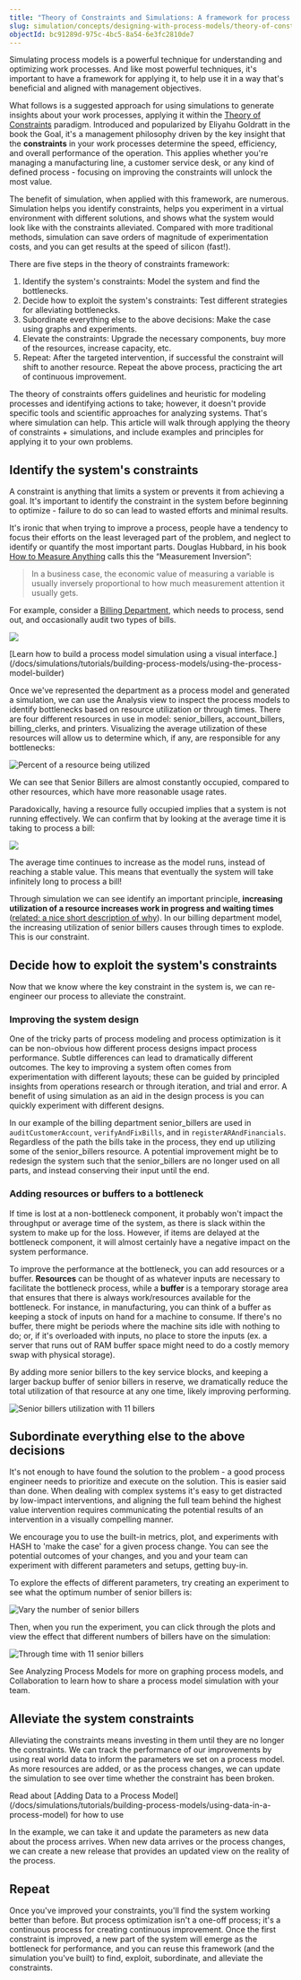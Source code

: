 ```yaml
---
title: "Theory of Constraints and Simulations: A framework for process optimization"
slug: simulation/concepts/designing-with-process-models/theory-of-constraints-and-simulations-a-framework-for-process-optimization
objectId: bc91289d-975c-4bc5-8a54-6e3fc2810de7
---
```


Simulating process models is a powerful technique for understanding and optimizing work processes. And like most powerful techniques, it's important to have a framework for applying it, to help use it in a way that's beneficial and aligned with management objectives.

What follows is a suggested approach for using simulations to generate insights about your work processes, applying it within the [Theory of Constraints](https://en.wikipedia.org/wiki/Theory_of_constraints) paradigm. Introduced and popularized by Eliyahu Goldratt in the book the Goal, it's a management philosophy driven by the key insight that the **constraints** in your work processes determine the speed, efficiency, and overall performance of the operation. This applies whether you're managing a manufacturing line, a customer service desk, or any kind of defined process - focusing on improving the constraints will unlock the most value.

The benefit of simulation, when applied with this framework, are numerous. Simulation helps you identify constraints, helps you experiment in a virtual environment with different solutions, and shows what the system would look like with the constraints alleviated. Compared with more traditional methods, simulation can save orders of magnitude of experimentation costs, and you can get results at the speed of silicon \(fast!\).

There are five steps in the theory of constraints framework:

1. Identify the system's constraints: Model the system and find the bottlenecks.
1. Decide how to exploit the system's constraints: Test different strategies for alleviating bottlenecks.
1. Subordinate everything else to the above decisions: Make the case using graphs and experiments.
1. Elevate the constraints: Upgrade the necessary components, buy more of the resources, increase capacity, etc.
1. Repeat: After the targeted intervention, if successful the constraint will shift to another resource. Repeat the above process, practicing the art of continuous improvement.

The theory of constraints offers guidelines and heuristic for modeling processes and identifying actions to take; however, it doesn't provide specific tools and scientific approaches for analyzing systems. That's where simulation can help. This article will walk through applying the theory of constraints + simulations, and include examples and principles for applying it to your own problems.

## Identify the system's constraints

A constraint is anything that limits a system or prevents it from achieving a goal. It's important to identify the constraint in the system before beginning to optimize - failure to do so can lead to wasted efforts and minimal results.

It's ironic that when trying to improve a process, people have a tendency to focus their efforts on the least leveraged part of the problem, and neglect to identify or quantify the most important parts. Douglas Hubbard, in his book [How to Measure Anything](https://hubbardresearch.com/publications/how-to-measure-anything-book/) calls this the “Measurement Inversion”:

> In a business case, the economic value of measuring a variable is usually inversely proportional to how much measurement attention it usually gets.

For example, consider a [Billing Department](https://simulation.hash.ai/@hash/billing-department-process/stable), which needs to process, send out, and occasionally audit two types of bills.

![](https://cdn-us1.hash.ai/site/docs/billing-department-flow.png)

<Hint style="info">
  [Learn how to build a process model simulation using a visual
  interface.](/docs/simulations/tutorials/building-process-models/using-the-process-model-builder)
</Hint>

Once we've represented the department as a process model and generated a simulation, we can use the Analysis view to inspect the process models to identify bottlenecks based on resource utilization or through times. There are four different resources in use in model: senior_billers, account_billers, billing_clerks, and printers. Visualizing the average utilization of these resources will allow us to determine which, if any, are responsible for any bottlenecks:

![Percent of a resource being utilized](https://cdn-us1.hash.ai/site/docs/billng-department-resource-utilization.png)

We can see that Senior Billers are almost constantly occupied, compared to other resources, which have more reasonable usage rates.

Paradoxically, having a resource fully occupied implies that a system is not running effectively. We can confirm that by looking at the average time it is taking to process a bill:

![](https://cdn-us1.hash.ai/site/docs/avg-process-time-increases.png)

The average time continues to increase as the model runs, instead of reaching a stable value. This means that eventually the system will take infinitely long to process a bill!

Through simulation we can see identify an important principle, **increasing utilization of a resource increases work in progress and waiting times** \([related: a nice short description of why](https://archive.vn/Xrb9a)\). In our billing department model, the increasing utilization of senior billers causes through times to explode. This is our constraint.

## Decide how to exploit the system's constraints

Now that we know where the key constraint in the system is, we can re-engineer our process to alleviate the constraint.

### Improving the system design

One of the tricky parts of process modeling and process optimization is it can be non-obvious how different process designs impact process performance. Subtle differences can lead to dramatically different outcomes. The key to improving a system often comes from experimentation with different layouts; these can be guided by principled insights from operations research or through iteration, and trial and error. A benefit of using simulation as an aid in the design process is you can quickly experiment with different designs.

In our example of the billing department senior_billers are used in `auditCustomerAccount`, `verifyAndFixBills`, and in `registerARAndFinancials`. Regardless of the path the bills take in the process, they end up utilizing some of the senior_billers resource. A potential improvement might be to redesign the system such that the senior_billers are no longer used on all parts, and instead conserving their input until the end.

### Adding resources or buffers to a bottleneck

If time is lost at a non-bottleneck component, it probably won't impact the throughput or average time of the system, as there is slack within the system to make up for the loss. However, if items are delayed at the bottleneck component, it will almost certainly have a negative impact on the system performance.

To improve the performance at the bottleneck, you can add resources or a buffer. **Resources** can be thought of as whatever inputs are necessary to facilitate the bottleneck process, while a **buffer** is a temporary storage area that ensures that there is always work/resources available for the bottleneck. For instance, in manufacturing, you can think of a buffer as keeping a stock of inputs on hand for a machine to consume. If there's no buffer, there might be periods where the machine sits idle with nothing to do; or, if it's overloaded with inputs, no place to store the inputs \(ex. a server that runs out of RAM buffer space might need to do a costly memory swap with physical storage\).

By adding more senior billers to the key service blocks, and keeping a larger backup buffer of senior billers in reserve, we dramatically reduce the total utilization of that resource at any one time, likely improving performing.

![Senior billers utilization with 11 billers ](https://cdn-us1.hash.ai/site/docs/image%20%2851%29.png)

## Subordinate everything else to the above decisions

It's not enough to have found the solution to the problem - a good process engineer needs to prioritize and execute on the solution. This is easier said than done. When dealing with complex systems it's easy to get distracted by low-impact interventions, and aligning the full team behind the highest value intervention requires communicating the potential results of an intervention in a visually compelling manner.

We encourage you to use the built-in metrics, plot, and experiments with HASH to 'make the case' for a given process change. You can see the potential outcomes of your changes, and you and your team can experiment with different parameters and setups, getting buy-in.

To explore the effects of different parameters, try creating an experiment to see what the optimum number of senior billers is:

![Vary the number of senior billers](https://cdn-us1.hash.ai/site/docs/c11907e2-adf2-48e6-85ce-c2bb3cbdc048-464-0003638bffbf8c41.png)

Then, when you run the experiment, you can click through the plots and view the effect that different numbers of billers have on the simulation:

![Through time with 11 senior billers](https://cdn-us1.hash.ai/site/docs/2b2e1b70-0249-4f90-a22e-8e033001d780-464-00036392cac553ab.png)

<Hint style="info">
  See Analyzing Process Models for more on graphing process models, and
  Collaboration to learn how to share a process model simulation with your team.
</Hint>

## Alleviate the system constraints

Alleviating the constraints means investing in them until they are no longer the constraints. We can track the performance of our improvements by using real world data to inform the parameters we set on a process model. As more resources are added, or as the process changes, we can update the simulation to see over time whether the constraint has been broken.

<Hint style="info">
  Read about [Adding Data to a Process
  Model](/docs/simulations/tutorials/building-process-models/using-data-in-a-process-model)
  for how to use
</Hint>

In the example, we can take it and update the parameters as new data about the process arrives. When new data arrives or the process changes, we can create a new release that provides an updated view on the reality of the process.

## Repeat

Once you've improved your constraints, you'll find the system working better than before. But process optimization isn't a one-off process; it's a continuous process for creating continuous improvement. Once the first constraint is improved, a new part of the system will emerge as the bottleneck for performance, and you can reuse this framework \(and the simulation you've built\) to find, exploit, subordinate, and alleviate the constraints.
